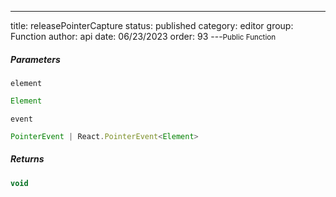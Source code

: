 ---
title: releasePointerCapture
status: published
category: editor
group: Function
author: api
date: 06/23/2023
order: 93
---<Small>Public Function</Small>




##### Parameters


<ParametersTable>

<ParametersTableRow>
<ParametersTableName>

`element`

</ParametersTableName>
<ParametersTableDescription>

```ts
Element
```



</ParametersTableDescription>
</ParametersTableRow>
<ParametersTableRow>
<ParametersTableName>

`event`

</ParametersTableName>
<ParametersTableDescription>

```ts
PointerEvent | React.PointerEvent<Element>
```



</ParametersTableDescription>
</ParametersTableRow>
</ParametersTable>

##### Returns


```ts
void
```

